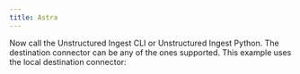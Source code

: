 ```yaml
---
title: Astra
---
```



<NewDocument />


<SharedContentAstra/>

Now call the Unstructured Ingest CLI or Unstructured Ingest Python.  The destination connector can be any of the ones supported. This example uses the local destination connector:


<CodeGroup>

  <AstraSh />

  <AstraPyV1 />

</CodeGroup>


<SharedPartitionByAPIOSS/>